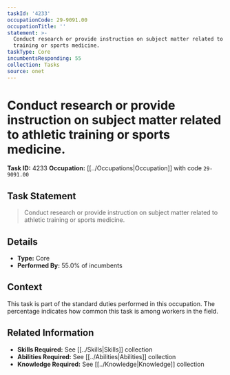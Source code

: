 ```yaml
---
taskId: '4233'
occupationCode: 29-9091.00
occupationTitle: ''
statement: >-
  Conduct research or provide instruction on subject matter related to athletic
  training or sports medicine.
taskType: Core
incumbentsResponding: 55
collection: Tasks
source: onet
---
```

# Conduct research or provide instruction on subject matter related to athletic training or sports medicine.

**Task ID:** 4233
**Occupation:** [[../Occupations|Occupation]] with code `29-9091.00`

## Task Statement

> Conduct research or provide instruction on subject matter related to athletic training or sports medicine.

## Details

- **Type:** Core
- **Performed By:** 55.0% of incumbents

## Context

This task is part of the standard duties performed in this occupation. The percentage indicates how common this task is among workers in the field.

## Related Information

- **Skills Required:** See [[../Skills|Skills]] collection
- **Abilities Required:** See [[../Abilities|Abilities]] collection
- **Knowledge Required:** See [[../Knowledge|Knowledge]] collection
